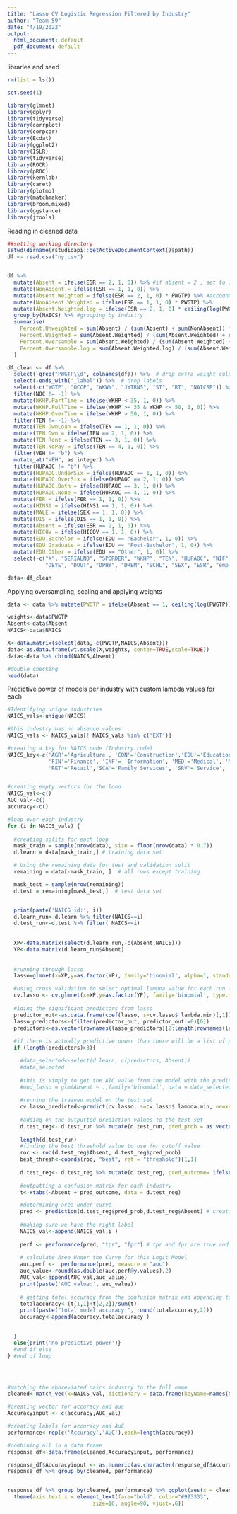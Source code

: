 ---
title: "Lasso CV Logistic Regression Filtered by Industry"
author: "Team 59"
date: "4/19/2022"
output:
  html_document: default
  pdf_document: default
---

libraries and seed
```{r}
rm(list = ls())

set.seed(1)

library(glmnet)
library(dplyr)
library(tidyverse)
library(corrplot)
library(corpcor)
library(Ecdat)
library(ggplot2) 
library(ISLR)
library(tidyverse)
library(ROCR)
library(pROC)
library(kernlab)
library(caret)
library(plotmo)
library(matchmaker)
library(broom.mixed)
library(ggstance)
library(jtools)


```

Reading in cleaned data 
```{r}

##setting working directory
setwd(dirname(rstudioapi::getActiveDocumentContext()$path))
df <- read.csv("ny.csv")


df %>%
  mutate(Absent = ifelse(ESR == 2, 1, 0)) %>% #if absent = 2 , set to 1, otherwise set to 0
  mutate(NonAbsent = ifelse(ESR == 1, 1, 0)) %>%
  mutate(Absent.Weighted = ifelse(ESR == 2, 1, 0) * PWGTP) %>% #accounting for the weight assigned to each individual
  mutate(NonAbsent.Weighted = ifelse(ESR == 1, 1, 0) * PWGTP) %>%
  mutate(Absent.Weighted.log = ifelse(ESR == 2, 1, 0) * ceiling(log(PWGTP))) %>% #log transforming just for fun? 
  group_by(NAICS) %>% #grouping by industry
  summarise(
    Percent.Unweighted = sum(Absent) / (sum(Absent) + sum(NonAbsent)) * 100,
    Percent.Weighted = sum(Absent.Weighted) / (sum(Absent.Weighted) + sum(NonAbsent.Weighted)) * 100,
    Percent.Oversample = sum(Absent.Weighted) / (sum(Absent.Weighted) + sum(NonAbsent)) * 100,
    Percent.Oversample.log = sum(Absent.Weighted.log) / (sum(Absent.Weighted.log) + sum(NonAbsent)) * 100
  )

df_clean <- df %>%
  select(-grep("PWGTP\\d", colnames(df))) %>%  # drop extra weight columns
  select(-ends_with("_label")) %>%  # drop labels
  select(-c("WGTP", "OCCP", "WKWN", "JWTRNS", "ST", "RT", "NAICSP")) %>%
  filter(NOC != -1) %>%
  mutate(WKHP.PartTime = ifelse(WKHP < 35, 1, 0)) %>%
  mutate(WKHP.FullTime = ifelse(WKHP >= 35 & WKHP <= 50, 1, 0)) %>%
  mutate(WKHP.OverTime = ifelse(WKHP > 50, 1, 0)) %>%
  filter(TEN != -1) %>%
  mutate(TEN.OwnLoan = ifelse(TEN == 1, 1, 0)) %>%
  mutate(TEN.Own = ifelse(TEN == 2, 1, 0)) %>%
  mutate(TEN.Rent = ifelse(TEN == 3, 1, 0)) %>%
  mutate(TEN.NoPay = ifelse(TEN == 4, 1, 0)) %>%
  filter(VEH != "b") %>%
  mutate_at("VEH", as.integer) %>%
  filter(HUPAOC != "b") %>%
  mutate(HUPAOC.UnderSix = ifelse(HUPAOC == 1, 1, 0)) %>%
  mutate(HUPAOC.OverSix = ifelse(HUPAOC == 2, 1, 0)) %>%
  mutate(HUPAOC.Both = ifelse(HUPAOC == 3, 1, 0)) %>%
  mutate(HUPAOC.None = ifelse(HUPAOC == 4, 1, 0)) %>%
  mutate(FER = ifelse(FER == 1, 1, 0)) %>%
  mutate(HINS1 = ifelse(HINS1 == 1, 1, 0)) %>%
  mutate(MALE = ifelse(SEX == 1, 1, 0)) %>%
  mutate(DIS = ifelse(DIS == 1, 1, 0)) %>%
  mutate(Absent = ifelse(ESR == 2, 1, 0)) %>%
  mutate(HICOV = ifelse(HICOV == 1, 1, 0)) %>%
  mutate(EDU.Bachelor = ifelse(EDU == "Bachelor", 1, 0)) %>%
  mutate(EDU.Graduate = ifelse(EDU == "Post-Bachelor", 1, 0)) %>%
  mutate(EDU.Other = ifelse(EDU == "Other", 1, 0)) %>%
  select(-c("X", "SERIALNO", "SPORDER", "WKHP", "TEN", "HUPAOC", "WIF", "DEAR",
            "DEYE", "DOUT", "DPHY", "DREM", "SCHL", "SEX", "ESR", "emp_type", "EDU"))

data<-df_clean
```
Applying oversampling, scaling and applying weights
```{r}
data <- data %>% mutate(PWGTP = ifelse(Absent == 1, ceiling(log(PWGTP)), 1))

weights<-data$PWGTP
Absent<-data$Absent
NAICS<-data$NAICS

X<-data.matrix(select(data,-c(PWGTP,NAICS,Absent)))
data<-as.data.frame(wt.scale(X,weights, center=TRUE,scale=TRUE))
data<-data %>% cbind(NAICS,Absent)

#double checking
head(data)
```

Predictive power of models per industry with custom lambda values for each  
```{r}

#Identifying unique industries
NAICS_vals<-unique(NAICS)

#this industry has no absence values
NAICS_vals <- NAICS_vals[! NAICS_vals %in% c('EXT')]

#creating a key for NAICS code (Industry code)
NAICS_key<-c('AGR'='Agriculture', 'CON'='Construction','EDU'='Education','ENT'='Entertainment','EXT'='Extraction',
             'FIN'='Finance', 'INF'= 'Information', 'MED'='Medical', 'MFG'= 'Manufacturing','PRF'='Prof. Services',
             'RET'='Retail','SCA'='Family Services', 'SRV'='Service', 'TRN'='Transportation', 'UTL'='Utilities', 'WHL'='Wholesale')


#creating empty vectors for the loop
NAICS_val<-c()
AUC_val<-c()
accuracy<-c()

#loop over each industry
for (i in NAICS_vals) {
  
  #creating splits for each loop
  mask_train = sample(nrow(data), size = floor(nrow(data) * 0.7))
  d.learn = data[mask_train,] # training data set

  # Using the remaining data for test and validation split
  remaining = data[-mask_train, ]  # all rows except training

  mask_test = sample(nrow(remaining))
  d.test = remaining[mask_test,]  # test data set


  print(paste('NAICS id:', i))
  d.learn_run<-d.learn %>% filter(NAICS==i)
  d.test_run<-d.test %>% filter( NAICS==i)
  
  
  XP<-data.matrix(select(d.learn_run,-c(Absent,NAICS)))
  YP<-data.matrix(d.learn_run$Absent)
  
  
  #running through lasso
  lasso=glmnet(x=XP,y=as.factor(YP), family='binomial', alpha=1, standardize=FALSE, type.measure='deviance')  

  #using cross validation to select optimal lambda value for each run - should the same lambda be used for each run? 
  cv.lasso <- cv.glmnet(x=XP,y=as.factor(YP), family='binomial', type.measure = 'deviance', alpha=1, standardize=FALSE)
  
  #iding the significant predictors from lasso
  predictor_out<-as.data.frame(coef(lasso, s=cv.lasso$ lambda.min)[,1])
  lasso_predictors<-(filter(predictor_out, predictor_out!=0)[0])
  predictors<-as.vector(rownames(lasso_predictors)[2:length(rownames(lasso_predictors))])
  
  #if there is actually predictive power than there will be a list of predictors from above
  if (length(predictors)>3){

    #data_selected<-select(d.learn, c(predictors, Absent))
    #data_selected
    
    #this is simply to get the AIC value from the model with the predictors selected from lasso 
    #mod_lasso = glm(Absent ~ .,family='binomial', data = data_selected) 
    
    #running the trained model on the test set
    cv.lasso_predicted<-predict(cv.lasso, s=cv.lasso$ lambda.min, newx=data.matrix(select(d.test_run, -c(Absent, NAICS))),type='response')
    
    #adding on the outputted prediction values to the test set
    d.test_reg<- d.test_run %>% mutate(d.test_run, pred_prob = as.vector(cv.lasso_predicted))
    
    length(d.test_run)
    #finding the best threshold value to use for cutoff value
    roc <- roc(d.test_reg$Absent, d.test_reg$pred_prob)
    best_thresh<-coords(roc, "best", ret = "threshold")[1,1]
    
    d.test_reg<- d.test_reg %>% mutate(d.test_reg, pred_outcome= ifelse(pred_prob>best_thresh, 1, 0))
    
    #outputting a confusion matrix for each industry
    t<-xtabs(~Absent + pred_outcome, data = d.test_reg)

    #determining area under curve
    pred <- prediction(d.test_reg$pred_prob,d.test_reg$Absent) # creating a prediction object 
    
    #making sure we have the right label
    NAICS_val<-append(NAICS_val,i )
    
    perf <- performance(pred, "tpr", "fpr") # tpr and fpr are true and false positive rates
    
    # calculate Area Under the Curve for this Logit Model
    auc.perf <-  performance(pred, measure = "auc")
    auc_value<-round(as.double(auc.perf@y.values),2)
    AUC_val<-append(AUC_val,auc_value)
    print(paste('AUC value:', auc_value))
  
    # getting total accuracy from the confusion matrix and appending to outloop vector
    totalaccuracy<-(t[1,1]+t[2,2])/sum(t)
    print(paste("total model accuracy:", round(totalaccuracy,2)))
    accuracy<-append(accuracy,totalaccuracy )
    

  }
  else{print('no predictive power')}
  #end if else
} #end of loop




#matching the abbreviated naics industry to the full name
cleaned<-match_vec(x=NAICS_val, dictionary = data.frame(keyName=names(NAICS_key), value=NAICS_key, row.names=NULL))

#creating vector for accuracy and auc 
Accuracyinput <- c(accuracy,AUC_val)

#creating labels for accuracy and AuC
performance<-rep(c('Accuracy','AUC'),each=length(accuracy))

#combining all in a data frame
response_df<-data.frame(cleaned,Accuracyinput, performance)

response_df$Accuracyinput <- as.numeric(as.character(response_df$Accuracyinput))
response_df %>% group_by(cleaned, performance)


response_df %>% group_by(cleaned, performance) %>% ggplot(aes(x = cleaned, y = Accuracyinput, fill=performance)) + geom_col(stat='identity', position = 'dodge', width=0.8) + labs(title='Accuracy and AUC of Logistic Regression Model by Industry') + xlab('Industry') + ylab('Response') +
  theme(axis.text.x = element_text(face="bold", color="#993333", 
                           size=10, angle=90, vjust=.6)) 


```